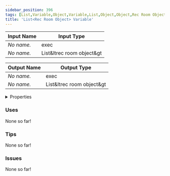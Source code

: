 ```yaml
---
sidebar_position: 396
tags: [List,Variable,Object,Variable,List,Object,Object,Rec Room Object]
title: 'List<Rec Room Object> Variable'
---
```






<IChip uuid="536e376c-087d-4909-9412-3fcee5d6f52b"/>

| Input Name | Input Type |
|-----------|-----------|
| *No name.* | exec |
| *No name.* | List&ltrec room object&gt |

| Output Name | Output Type |
|-----------|-----------|
| *No name.* | exec |
| *No name.* | List&ltrec room object&gt |


<details>
  <summary>Properties</summary>
  <div>
    <div>
    <table>
      <thead>
        <tr>
          <th>Is beta required?</th>
          <th>No</th>
        </tr>
        <tr>
          <th>Is this chip a trolling risk?</th>
          <th>No</th>
        </tr>
        <tr>
          <th>Is this chip a role assignment risk?</th>
          <th>No</th>
        </tr>
        <tr>
          <th>Chip UUID</th>
          <th>536e376c-087d-4909-9412-3fcee5d6f52b</th>
        </tr>
        <tr>
          <th>Room availability</th>
          <th>Available everywhere</th>
        </tr>
      </thead>
    </table>
    </div>
  </div>
</details>

### Uses

None so far!

### Tips

None so far!

### Issues

None so far!